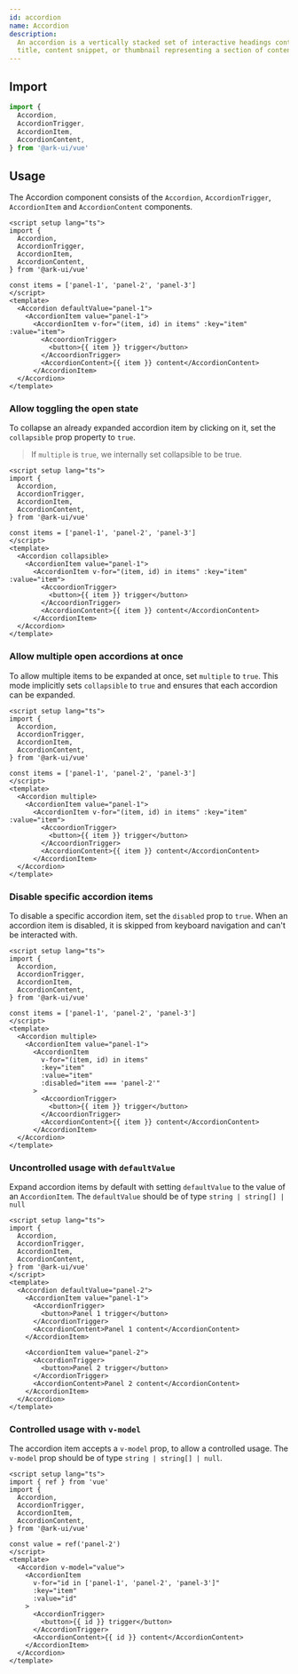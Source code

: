 ```yaml
---
id: accordion
name: Accordion
description:
  An accordion is a vertically stacked set of interactive headings containing a
  title, content snippet, or thumbnail representing a section of content.
---
```


## Import

```ts
import {
  Accordion,
  AccordionTrigger,
  AccordionItem,
  AccordionContent,
} from '@ark-ui/vue'
```

## Usage

The Accordion component consists of the `Accordion`, `AccordionTrigger`,
`AccordionItem` and `AccordionContent` components.

```vue
<script setup lang="ts">
import {
  Accordion,
  AccordionTrigger,
  AccordionItem,
  AccordionContent,
} from '@ark-ui/vue'

const items = ['panel-1', 'panel-2', 'panel-3']
</script>
<template>
  <Accordion defaultValue="panel-1">
    <AccordionItem value="panel-1">
      <AccordionItem v-for="(item, id) in items" :key="item" :value="item">
        <AccoordionTrigger>
          <button>{{ item }} trigger</button>
        </AccoordionTrigger>
        <AccordionContent>{{ item }} content</AccordionContent>
      </AccordionItem>
  </Accordion>
</template>
```

### Allow toggling the open state

To collapse an already expanded accordion item by clicking on it, set the
`collapsible` prop property to `true`.

> If `multiple` is `true`, we internally set collapsible to be true.

```vue
<script setup lang="ts">
import {
  Accordion,
  AccordionTrigger,
  AccordionItem,
  AccordionContent,
} from '@ark-ui/vue'

const items = ['panel-1', 'panel-2', 'panel-3']
</script>
<template>
  <Accordion collapsible>
    <AccordionItem value="panel-1">
      <AccordionItem v-for="(item, id) in items" :key="item" :value="item">
        <AccoordionTrigger>
          <button>{{ item }} trigger</button>
        </AccoordionTrigger>
        <AccordionContent>{{ item }} content</AccordionContent>
      </AccordionItem>
  </Accordion>
</template>
```

### Allow multiple open accordions at once

To allow multiple items to be expanded at once, set `multiple` to `true`. This
mode implicitly sets `collapsible` to `true` and ensures that each accordion can
be expanded.

```vue
<script setup lang="ts">
import {
  Accordion,
  AccordionTrigger,
  AccordionItem,
  AccordionContent,
} from '@ark-ui/vue'

const items = ['panel-1', 'panel-2', 'panel-3']
</script>
<template>
  <Accordion multiple>
    <AccordionItem value="panel-1">
      <AccordionItem v-for="(item, id) in items" :key="item" :value="item">
        <AccoordionTrigger>
          <button>{{ item }} trigger</button>
        </AccoordionTrigger>
        <AccordionContent>{{ item }} content</AccordionContent>
      </AccordionItem>
  </Accordion>
</template>
```

### Disable specific accordion items

To disable a specific accordion item, set the `disabled` prop to `true`. When an
accordion item is disabled, it is skipped from keyboard navigation and can't be
interacted with.

```vue
<script setup lang="ts">
import {
  Accordion,
  AccordionTrigger,
  AccordionItem,
  AccordionContent,
} from '@ark-ui/vue'

const items = ['panel-1', 'panel-2', 'panel-3']
</script>
<template>
  <Accordion multiple>
    <AccordionItem value="panel-1">
      <AccordionItem
        v-for="(item, id) in items"
        :key="item"
        :value="item"
        :disabled="item === 'panel-2'"
      >
        <AccoordionTrigger>
          <button>{{ item }} trigger</button>
        </AccoordionTrigger>
        <AccordionContent>{{ item }} content</AccordionContent>
      </AccordionItem>
  </Accordion>
</template>
```

### Uncontrolled usage with `defaultValue`

Expand accordion items by default with setting `defaultValue` to the value of an
`AccordionItem`. The `defaultValue` should be of type `string | string[] | null`

```vue
<script setup lang="ts">
import {
  Accordion,
  AccordionTrigger,
  AccordionItem,
  AccordionContent,
} from '@ark-ui/vue'
</script>
<template>
  <Accordion defaultValue="panel-2">
    <AccordionItem value="panel-1">
      <AccordionTrigger>
        <button>Panel 1 trigger</button>
      </AccordionTrigger>
      <AccordionContent>Panel 1 content</AccordionContent>
    </AccordionItem>

    <AccordionItem value="panel-2">
      <AccordionTrigger>
        <button>Panel 2 trigger</button>
      </AccordionTrigger>
      <AccordionContent>Panel 2 content</AccordionContent>
    </AccordionItem>
  </Accordion>
</template>
```

### Controlled usage with `v-model`

The accordion item accepts a `v-model` prop, to allow a controlled usage. The
`v-model` prop should be of type `string | string[] | null`.

```vue
<script setup lang="ts">
import { ref } from 'vue'
import {
  Accordion,
  AccordionTrigger,
  AccordionItem,
  AccordionContent,
} from '@ark-ui/vue'

const value = ref('panel-2')
</script>
<template>
  <Accordion v-model="value">
    <AccordionItem
      v-for="id in ['panel-1', 'panel-2', 'panel-3']"
      :key="item"
      :value="id"
    >
      <AccordionTrigger>
        <button>{{ id }} trigger</button>
      </AccordionTrigger>
      <AccordionContent>{{ id }} content</AccordionContent>
    </AccordionItem>
  </Accordion>
</template>
```

